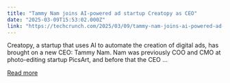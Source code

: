 ```yaml
---
title: "Tammy Nam joins AI-powered ad startup Creatopy as CEO"
date: "2025-03-09T15:53:02.000Z"
link: "https://techcrunch.com/2025/03/09/tammy-nam-joins-ai-powered-ad-startup-creatopy-as-ceo/"
---
```


Creatopy, a startup that uses AI to automate the creation of digital ads, has brought on a new CEO: Tammy Nam. Nam was previously COO and CMO at photo-editing startup PicsArt, and before that the CEO ...

[Read more](https://techcrunch.com/2025/03/09/tammy-nam-joins-ai-powered-ad-startup-creatopy-as-ceo/)
